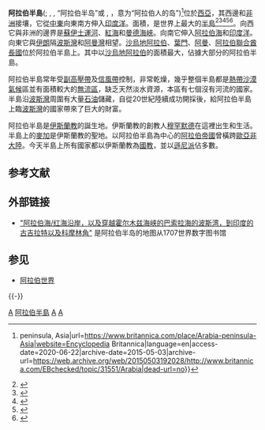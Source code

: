 {{Expand language|1=en|time=2021-03-07T10:09:03+00:00}}
{{NoteTA
|G1=Country
}}
{{Geobox|半島
|name= 阿拉伯半島
|image=Arabian Peninsula dust SeaWiFS.jpg
|image_size=285px
|image_caption=
|country= {{BHR}}<br />{{OMA}}<br />{{SAU}}<br />{{UAE}}<br />{{YEM}}
|region_type=
|region=
|population=約7800萬人
|border=[[美索不達米亞|美索不達米亞]]（北部）<br />[[西奈半島|西奈半島]]（西部）
|width=  | width_orientation=
|geology=
|highest=[[葉門|葉門]]的[[納比沙伊卜山|納比沙伊卜山]]
|highest_elevation=3666
|highest_lat_d=15 |highest_lat_m=16 |highest_lat_s=45|highest_lat_NS=N
|highest_long_d=45 |highest_long_m=58 |highest_long_s=33|highest_long_EW=E
|highest_coordinates_type = type:mountain_region:ZM
|map=WGSRPD Arabian Peninsula.svg
|map_caption=阿拉伯半島的位置
}}
'''阿拉伯半島'''({{IPAc-en|ə|ˈ|r|eɪ|b|i|ə}}; {{lang-ar|شِبْهُ الْجَزِيرَةِ الْعَرَبِيَّة}}, {{transl|ar|ALA|shibhu l-jazīrati l-ʿarabiyyah}}, “阿拉伯半岛”或 {{lang|ar|جَزِيرَةُ الْعَرَب}}, {{transl|ar|ALA|jazīratu l-ʿarab}}，意为“阿拉伯人的岛”)<ref>{{cite web|title=Arabia {{!}} peninsula, Asia|url=https://www.britannica.com/place/Arabia-peninsula-Asia|website=Encyclopedia Britannica|language=en|access-date=2020-06-22|archive-date=2015-05-03|archive-url=https://web.archive.org/web/20150503192028/http://www.britannica.com/EBchecked/topic/31551/Arabia|dead-url=no}}</ref>位於[[西亞|西亞]]，其西邊和[[非洲|非洲]]接壤，它從[[中東|中東]]向東南方伸入[[印度洋|印度洋]]。面積{{convert|3237500|sqkm|abbr=on}}，是世界上最大的[[半島|半島]]<ref>{{Cite book|url=https://archive.org/details/peninsulas0000nize|page=[https://archive.org/details/peninsulas0000nize/page/19 19]|title=Peninsulas|last=Niz|first=Ellen Sturm|date=2006-04-10|publisher=Capstone|isbn=9780736861427|language=en}}</ref><ref>{{Cite book|url=https://books.google.com/books?id=DJgnebGbAB8C&pg=PA710&dq=#v=onepage|title=Encyclopedia of World Geography|last=McColl|first=R. W.|date=2014-05-14|publisher=Infobase Publishing|isbn=9780816072293|language=en|access-date=2020-06-22|archive-date=2021-03-17|archive-url=https://web.archive.org/web/20210317052744/https://books.google.com/books?id=DJgnebGbAB8C&pg=PA710&dq=#v=onepage|dead-url=no}}</ref><ref>{{Cite book|url=https://books.google.com/books?id=lazWAQAAQBAJ&pg=PA62&dq=#v=onepage|title=Encyclopedia of National Dress: Traditional Clothing Around the World [2 Volumes]|last=Condra|first=Jill|date=2013-04-09|publisher=ABC-CLIO|isbn=9780313376375|language=en|access-date=2020-06-22|archive-date=2021-03-17|archive-url=https://web.archive.org/web/20210317052745/https://books.google.com/books?id=lazWAQAAQBAJ&pg=PA62&dq=#v=onepage|dead-url=no}}</ref><ref>{{Cite book|url=https://books.google.com/books?id=j47rDQAAQBAJ&pg=PT62&dq=#v=onepage|title=The Everything Understanding Islam Book: A Complete and Easy to Read Guide to Muslim Beliefs, Practices, Traditions, and Culture|last=Dodge|first=Christine Huda|date=2003-04-01|publisher=Simon and Schuster|isbn=9781605505459|language=en|access-date=2020-06-22|archive-date=2021-03-17|archive-url=https://web.archive.org/web/20210317051848/https://books.google.com/books?id=j47rDQAAQBAJ&pg=PT62&dq=#v=onepage|dead-url=no}}</ref><ref>{{Cite news|url=http://www.worldatlas.com/articles/15-largest-peninsulas-in-the-world.html|title=15 Largest Peninsulas in the World|work=WorldAtlas|access-date=2017-10-21|language=en|archive-date=2021-03-17|archive-url=https://web.archive.org/web/20210317051902/https://www.worldatlas.com/articles/15-largest-peninsulas-in-the-world.html|dead-url=no}}</ref>。向西它與非洲的邊界是[[蘇伊士運河|蘇伊士運河]]、[[紅海|紅海]]和[[曼德海峡|曼德海峽]]。向南它伸入[[阿拉伯海|阿拉伯海]]和[[印度洋|印度洋]]。向東它與[[伊朗|伊朗]]隔[[波斯灣|波斯灣]]和[[阿曼灣|阿曼灣]]相望。[[沙烏地阿拉伯|沙烏地阿拉伯]]、[[葉門|葉門]]、[[阿曼|阿曼]]、[[阿拉伯聯合酋長國|阿拉伯聯合酋長國]]位於阿拉伯半島上。其中以[[沙烏地阿拉伯|沙烏地阿拉伯]]的面積最大，佔據大部分的阿拉伯半島。

阿拉伯半島常年受[[副高壓帶|副高壓帶]]及[[信風帶|信風帶]]控制，非常乾燥，幾乎整個半島都是[[熱帶沙漠氣候|熱帶沙漠氣候]]區並有面積較大的[[無流區|無流區]]，缺乏天然淡水資源，本區有七個沒有河流的國家。半島沿[[波斯灣|波斯灣]]周圍有大量[[石油|石油]]儲藏，自從20世紀陸續成功開採後，給阿拉伯半島上臨[[波斯灣|波斯灣]]的國家帶來了巨大的財富。

阿拉伯半島是[[伊斯蘭教|伊斯蘭教]]的誕生地。伊斯蘭教的創教人[[穆罕默德|穆罕默德]]在這裡出生和生活。半島上的[[麥加|麥加]]是伊斯蘭教的聖地。以阿拉伯半島為中心的[[阿拉伯帝國|阿拉伯帝國]]曾橫跨[[歐亞非大陸|歐亞非大陸]]。今天半島上所有國家都以伊斯蘭教為[[國教|國教]]，並以[[遜尼派|遜尼派]]佔多數。

== 参考文献 ==
{{Reflist}}

== 外部链接 ==
{{commons+cat|Arabian peninsula|阿拉伯半岛|Arabian Peninsula}}
* [http://www.wdl.org/zh/item/2914/ "阿拉伯海/红海沿岸，以及穿越霍尔木兹海峡的巴索拉海的波斯湾，到印度的古吉拉特以及科摩林角"] {{Wayback|url=http://www.wdl.org/zh/item/2914/ |date=20210516083643 }} 是阿拉伯半岛的地图从1707世界数字图书馆

== 参见 ==
* [[阿拉伯世界|阿拉伯世界]]

{{-}}
{{阿拉伯世界}}

{{Authority control}}
[[Category:亞洲半島|A]]
[[Category:阿拉伯半島|]]
[[Category:地理之最|A]]
[[Category:西亞|A]]